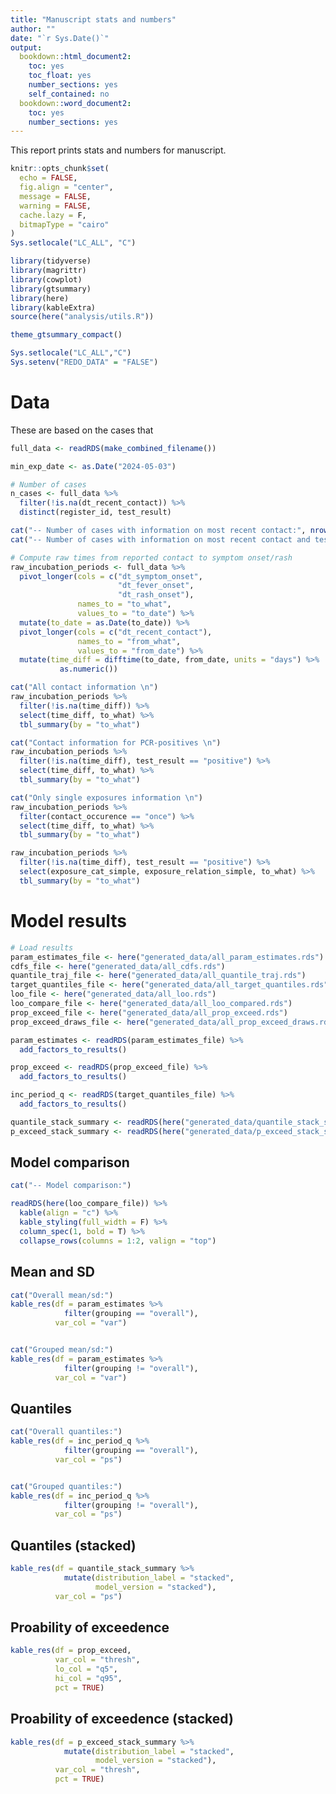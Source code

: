 ```yaml
---
title: "Manuscript stats and numbers"
author: ""
date: "`r Sys.Date()`"
output:
  bookdown::html_document2:
    toc: yes
    toc_float: yes
    number_sections: yes
    self_contained: no
  bookdown::word_document2:
    toc: yes
    number_sections: yes
---
```


This report prints stats and numbers for manuscript.

```r
knitr::opts_chunk$set(
  echo = FALSE,
  fig.align = "center",
  message = FALSE,
  warning = FALSE,
  cache.lazy = F,
  bitmapType = "cairo"
)
Sys.setlocale("LC_ALL", "C")
```

```r
library(tidyverse)
library(magrittr)
library(cowplot)
library(gtsummary)
library(here)
library(kableExtra)
source(here("analysis/utils.R"))

theme_gtsummary_compact()

Sys.setlocale("LC_ALL","C")
Sys.setenv("REDO_DATA" = "FALSE")

```

# Data
These are based on the cases that

```r
full_data <- readRDS(make_combined_filename())

min_exp_date <- as.Date("2024-05-03")

# Number of cases
n_cases <- full_data %>% 
  filter(!is.na(dt_recent_contact)) %>% 
  distinct(register_id, test_result)

cat("-- Number of cases with information on most recent contact:", nrow(n_cases), "\n")
cat("-- Number of cases with information on most recent contact and test positive result:", n_cases %>% filter(test_result == "positive") %>%  nrow(), "\n")

# Compute raw times from reported contact to symptom onset/rash
raw_incubation_periods <- full_data %>% 
  pivot_longer(cols = c("dt_symptom_onset",
                        "dt_fever_onset",
                        "dt_rash_onset"),
               names_to = "to_what",
               values_to = "to_date") %>% 
  mutate(to_date = as.Date(to_date)) %>% 
  pivot_longer(cols = c("dt_recent_contact"),
               names_to = "from_what",
               values_to = "from_date") %>% 
  mutate(time_diff = difftime(to_date, from_date, units = "days") %>% 
           as.numeric()) 

cat("All contact information \n")
raw_incubation_periods %>% 
  filter(!is.na(time_diff)) %>%
  select(time_diff, to_what) %>% 
  tbl_summary(by = "to_what")

cat("Contact information for PCR-positives \n")
raw_incubation_periods %>% 
  filter(!is.na(time_diff), test_result == "positive") %>%
  select(time_diff, to_what) %>% 
  tbl_summary(by = "to_what")

```

```r
cat("Only single exposures information \n")
raw_incubation_periods %>% 
  filter(contact_occurence == "once") %>%
  select(time_diff, to_what) %>% 
  tbl_summary(by = "to_what")
```
```r
raw_incubation_periods %>% 
  filter(!is.na(time_diff), test_result == "positive") %>%
  select(exposure_cat_simple, exposure_relation_simple, to_what) %>% 
  tbl_summary(by = "to_what")

```

# Model results
```r
# Load results
param_estimates_file <- here("generated_data/all_param_estimates.rds")
cdfs_file <- here("generated_data/all_cdfs.rds")
quantile_traj_file <- here("generated_data/all_quantile_traj.rds")
target_quantiles_file <- here("generated_data/all_target_quantiles.rds")
loo_file <- here("generated_data/all_loo.rds")
loo_compare_file <- here("generated_data/all_loo_compared.rds")
prop_exceed_file <- here("generated_data/all_prop_exceed.rds")
prop_exceed_draws_file <- here("generated_data/all_prop_exceed_draws.rds")

param_estimates <- readRDS(param_estimates_file) %>%
  add_factors_to_results()

prop_exceed <- readRDS(prop_exceed_file) %>% 
  add_factors_to_results() 

inc_period_q <- readRDS(target_quantiles_file) %>% 
  add_factors_to_results() 

quantile_stack_summary <- readRDS(here("generated_data/quantile_stack_summary.rds"))
p_exceed_stack_summary <- readRDS(here("generated_data/p_exceed_stack_summary.rds"))

```
## Model comparison
```r
cat("-- Model comparison:")

readRDS(here(loo_compare_file)) %>% 
  kable(align = "c") %>%
  kable_styling(full_width = F) %>%
  column_spec(1, bold = T) %>%
  collapse_rows(columns = 1:2, valign = "top")
```

## Mean and SD
```r

cat("Overall mean/sd:")
kable_res(df = param_estimates %>% 
            filter(grouping == "overall"), 
          var_col = "var")


cat("Grouped mean/sd:")
kable_res(df = param_estimates %>% 
            filter(grouping != "overall"), 
          var_col = "var")
```

## Quantiles
```r

cat("Overall quantiles:")
kable_res(df = inc_period_q %>% 
            filter(grouping == "overall"), 
          var_col = "ps")


cat("Grouped quantiles:")
kable_res(df = inc_period_q %>% 
            filter(grouping != "overall"), 
          var_col = "ps")
```

## Quantiles (stacked)
```r

kable_res(df = quantile_stack_summary %>% 
            mutate(distribution_label = "stacked",
                   model_version = "stacked"), 
          var_col = "ps")
```

## Proability of exceedence
```r

kable_res(df = prop_exceed, 
          var_col = "thresh",
          lo_col = "q5",
          hi_col = "q95",
          pct = TRUE)
```



## Proability of exceedence (stacked)
```r

kable_res(df = p_exceed_stack_summary %>% 
            mutate(distribution_label = "stacked",
                   model_version = "stacked"), 
          var_col = "thresh",
          pct = TRUE)
```
